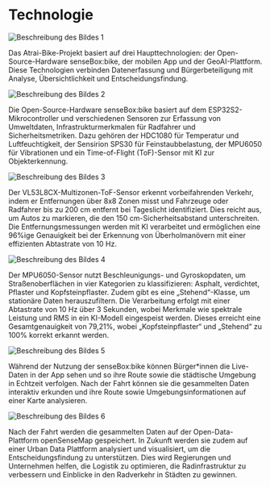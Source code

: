 # Technologie

<div className="flex items-start flex-col md:flex-row">
  <div className="w-full md:w-[40%] md:pr-4 flex justify-start">
    <img
      src="https://cloud.reedu.de/s/dLzPNGGP3o5MMHa/download"
      alt="Beschreibung des Bildes 1"
      className="w-full object-cover rounded"
    />
  </div>
  <p className="flex-1 pr-4 md:pr-0">
    Das Atrai-Bike-Projekt basiert auf drei Haupttechnologien: der Open-Source-Hardware senseBox:bike, der mobilen App und der GeoAI-Plattform. Diese Technologien verbinden Datenerfassung und Bürgerbeteiligung mit Analyse, Übersichtlichkeit und Entscheidungsfindung.
  </p>
</div>

<div className="flex items-start flex-col md:flex-row mt-8">
  <div className="w-full md:w-[40%] md:pr-4 flex justify-start">
    <img
      src="https://cloud.reedu.de/s/iseWrG7c2yTmSH8/download"
      alt="Beschreibung des Bildes 2"
      className="w-full object-cover rounded"
    />
  </div>
  <p className="flex-1">
    Die Open-Source-Hardware senseBox:bike basiert auf dem ESP32S2-Mikrocontroller und verschiedenen Sensoren zur Erfassung von Umweltdaten, Infrastrukturmerkmalen für Radfahrer und Sicherheitsmetriken. Dazu gehören der HDC1080 für Temperatur und Luftfeuchtigkeit, der Sensirion SPS30 für Feinstaubbelastung, der MPU6050 für Vibrationen und ein Time-of-Flight (ToF)-Sensor mit KI zur Objekterkennung.
  </p>
</div>

<div className="flex items-start flex-col md:flex-row mt-8">
  <div className="w-full md:w-[40%] md:pr-4 flex justify-start">
    <img
      src="https://cloud.reedu.de/s/mDYfaGgCrpqJyyp/download"
      alt="Beschreibung des Bildes 3"
      className="w-full object-cover rounded"
    />
  </div>
  <p className="flex-1">
    Der VL53L8CX-Multizonen-ToF-Sensor erkennt vorbeifahrenden Verkehr, indem er Entfernungen über 8x8 Zonen misst und Fahrzeuge oder Radfahrer bis zu 200 cm entfernt bei Tageslicht identifiziert. Dies reicht aus, um Autos zu markieren, die den 150 cm-Sicherheitsabstand unterschreiten. Die Entfernungsmessungen werden mit KI verarbeitet und ermöglichen eine 96%ige Genauigkeit bei der Erkennung von Überholmanövern mit einer effizienten Abtastrate von 10 Hz.
  </p>
</div>

<div className="flex items-start flex-col md:flex-row mt-8">
  <div className="w-full md:w-[40%] md:pr-4 flex justify-start">
    <img
      src="https://cloud.reedu.de/s/ERDwQbGoAcAoGff/download"
      alt="Beschreibung des Bildes 4"
      className="w-full object-cover rounded"
    />
  </div>
  <p className="flex-1">
    Der MPU6050-Sensor nutzt Beschleunigungs- und Gyroskopdaten, um Straßenoberflächen in vier Kategorien zu klassifizieren: Asphalt, verdichtet, Pflaster und Kopfsteinpflaster. Zudem gibt es eine „Stehend“-Klasse, um stationäre Daten herauszufiltern. Die Verarbeitung erfolgt mit einer Abtastrate von 10 Hz über 3 Sekunden, wobei Merkmale wie spektrale Leistung und RMS in ein KI-Modell eingespeist werden. Dieses erreicht eine Gesamtgenauigkeit von 79,21%, wobei „Kopfsteinpflaster“ und „Stehend“ zu 100% korrekt erkannt werden.
  </p>
</div>

<div className="flex items-start flex-col md:flex-row mt-8">
  <div className="w-full md:w-[40%] md:pr-4 flex justify-start">
    <img
      src="https://cloud.reedu.de/s/y4a7S4x3eakHz8y/download"
      alt="Beschreibung des Bildes 5"
      className="w-full object-cover rounded"
    />
  </div>
  <p className="flex-1">
    Während der Nutzung der senseBox:bike können Bürger*innen die Live-Daten in der App sehen und so ihre Route sowie die städtische Umgebung in Echtzeit verfolgen. Nach der Fahrt können sie die gesammelten Daten interaktiv erkunden und ihre Route sowie Umgebungsinformationen auf einer Karte analysieren.
  </p>
</div>

<div className="flex items-start flex-col md:flex-row mt-8">
  <div className="w-full md:w-[40%] md:pr-4 flex justify-start">
    <img
      src="https://cloud.reedu.de/s/foCPcxL89PZSPDg/download"
      alt="Beschreibung des Bildes 6"
      className="w-full object-cover rounded"
    />
  </div>
  <p className="flex-1">
    Nach der Fahrt werden die gesammelten Daten auf der Open-Data-Plattform openSenseMap gespeichert. In Zukunft werden sie zudem auf einer Urban Data Plattform analysiert und visualisiert, um die Entscheidungsfindung zu unterstützen. Dies wird Regierungen und Unternehmen helfen, die Logistik zu optimieren, die Radinfrastruktur zu verbessern und Einblicke in den Radverkehr in Städten zu gewinnen.
  </p>
</div>
